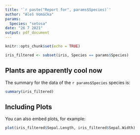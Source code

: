 ```yaml
---
title: '`r paste("Report for", params$Species)`'
author: "Aleš Vomáčka"
params:
  Species: "setosa"
date: "26 7 2021"
output: pdf_document
---
```


```r
knitr::opts_chunk$set(echo = TRUE)

iris_filtered <- subset(iris, Species == params$Species)
```

## Plants are apparently cool now

The summary for the data of the `r params$Species` species is:

```r
summary(iris_filtered)
```

## Including Plots

You can also embed plots, for example:

```r
plot(iris_filtered$Sepal.Length, iris_filtered$Sepal.Width)
```